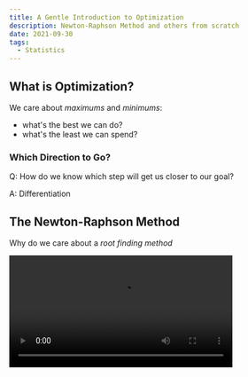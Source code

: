 ```yaml
---
title: A Gentle Introduction to Optimization
description: Newton-Raphson Method and others from scratch
date: 2021-09-30
tags:
  - Statistics
---
```


## What is Optimization?

We care about *maximums* and *minimums*:
  - what's the best we can do?
  - what's the least we can spend?

### Which Direction to Go?

Q: How do we know which step will get us closer to our goal?

A: Differentiation

## The Newton-Raphson Method

Why do we care about a *root finding method*

<video controls style="width: 80%;">
      <source src="./newton_root.mp4" type="video/mp4" />
</video>